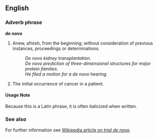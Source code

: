 ==English==
===Adverb phrase===
'''de novo'''

#Anew, afresh, from the beginning; without consideration of previous instances, proceedings or determinations.
#: ''De novo kidney transplantation.''
#: ''De novo prediction of three-dimensional structures for major protein families.''
#: ''He filed a motion for a de novo hearing.''
#The initial occurrence of cancer in a patient.

====Usage Note====
Because this is a Latin phrase, it is often italicized when written.

===See also===
For further information see [[w:Trial de novo|Wikipedia article on ''trial de novo'']].